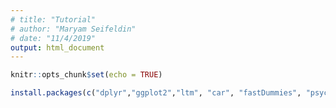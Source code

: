 ```yaml
---
# title: "Tutorial"
# author: "Maryam Seifeldin"
# date: "11/4/2019"
output: html_document
---
```


```r
knitr::opts_chunk$set(echo = TRUE)
```
```r
install.packages(c("dplyr","ggplot2","ltm", "car", "fastDummies", "psych"))
```
